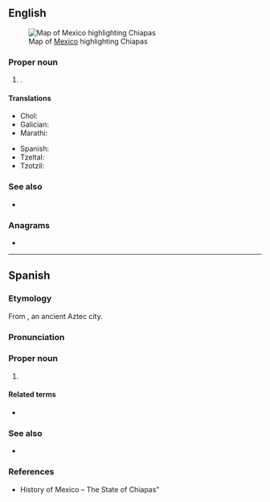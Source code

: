 ==English==
[[File:Mexico map, MX-CHP.svg|thumb|Map of [[Mexico]] highlighting Chiapas]]

===Proper noun===
{{en-proper noun}}

# {{place|en|state|c/Mexico}}.

====Translations====
{{trans-top|state of Mexico}}
* Chol: {{t|ctu|Chyapas}}
* Galician: {{t|gl|Chiapas}}
* Marathi: {{t|mr|चिआपास|n}}
{{trans-mid}}
* Spanish: {{t+|es|Chiapas|m}}
* Tzeltal: {{t|tzh|Chyapas}}
* Tzotzil: {{t|tzo|Chyapas}}
{{trans-bottom}}

===See also===
* {{pedialite}}

===Anagrams===
* {{anagrams|en|a=aachips|Chapais|aphasic|scaphia}}

----

==Spanish==

===Etymology===
From {{bor|es|nci|Chiapan|lit=land where chia grows}}, an ancient Aztec city.

===Pronunciation===
{{es-IPA}}

===Proper noun===
{{es-proper noun|m}}

# {{place|es|state|c/Mexico}}
#: {{syn|es|CS|q1=abbreviation}}

====Related terms====
* {{l|es|chiapaneco}}

===See also===
* {{pedialite|lang=es}}

===References===
* History of Mexico – The State of Chiapas"